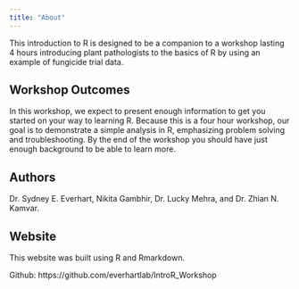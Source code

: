 ```yaml
---
title: "About"
---
```


This introduction to R is designed to be a companion to a workshop lasting 4 
hours introducing plant pathologists to the basics of R by using an example of
fungicide trial data.

Workshop Outcomes
-----------------

In this workshop, we expect to present enough information to get you started on 
your way to learning R. Because this is a four hour workshop, our goal is to 
demonstrate a simple analysis in R, emphasizing problem solving and 
troubleshooting. By the end of the workshop you should have just enough
background to be able to learn more.

Authors
-------

Dr. Sydney E. Everhart, Nikita Gambhir, Dr. Lucky Mehra, and Dr. Zhian N. Kamvar.

Website
-------

This website was built using R and Rmarkdown.

Github: https://github.com/everhartlab/IntroR_Workshop

